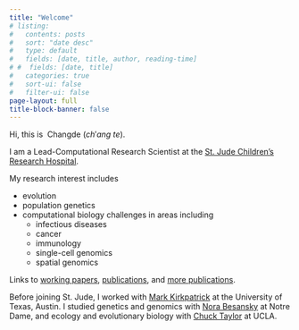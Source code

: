 ```yaml
---
title: "Welcome"
# listing:
#   contents: posts
#   sort: "date desc"
#   type: default
#   fields: [date, title, author, reading-time]
# #  fields: [date, title]
#   categories: true
#   sort-ui: false
#   filter-ui: false
page-layout: full
title-block-banner: false
---
```


Hi, this is $~\mathrm{Changde}~(ch'ang~te)$. 

I am a Lead-Computational Research Scientist at the 
<!-- St. Jude Children's Research Hospital. -->
[St. Jude Children's Research Hospital](https://www.stjude.org/).

My research interest includes 

* evolution
* population genetics
* computational biology challenges in areas including
    + infectious diseases 
    + cancer
    + immunology 
    + single-cell genomics 
    + spatial genomics 

Links to [working papers](../preprints.html),     [publications](../featured.html), and [more publications](../publications.html).

Before joining St. Jude, I worked with [Mark Kirkpatrick](https://en.wikipedia.org/wiki/Mark_Kirkpatrick) at the University of Texas, Austin.  I studied genetics and genomics with [Nora Besansky](https://en.wikipedia.org/wiki/Nora_J._Besansky) at Notre Dame, and ecology and evolutionary biology with [Chuck Taylor](https://dailybruin.com/2013/11/06/ucla-professor-researches-birdsongs-in-mexico-australia) at UCLA. 
